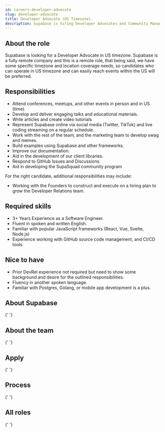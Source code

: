 ```yaml
---
id: careers-developer-advocate
slug: developer-advocate
title: Developer Advocate (US Timezone).
description: Supabase is hiring Developer Advocates and Community Managers
---
```




## About the role

Supabase is looking for a Developer Advocate in US timezone. Supabase is a fully remote company and this is a remote role, that being said, we have some specific timezone and location coverage needs, so candidates who can operate in US timezone and can easily reach events within the US will be preferred.

## Responsibilities

- Attend conferences, meetups, and other events in person and in US (time).
- Develop and deliver engaging talks and educational materials.
- Write articles and create video tutorials
- Represent Supabase online via social media (Twitter, TikTok) and live coding streaming on a regular schedule.
- Work with the rest of the team, and the marketing team to develop swag and memes.
- Build examples using Supabase and other frameworks.
- Improve our documentation.
- Aid in the development of our client libraries.
- Respond to GitHub Issues and Discussions.
- Aid in developing the SupaSquad community program

For the right candidate, additional responsibilities may include:

- Working with the Founders to construct and execute on a hiring plan to grow the Developer Relations team.

## Required skills

- 3+ Years Experience as a Software Engineer.
- Fluent in spoken and written English.
- Familiar with popular JavaScript frameworks (React, Vue, Svelte, Node.js)
- Experience working with GitHub source code management, and CI/CD tools.

## Nice to have

- Prior DevRel experience not required but need to show some background and desire for the outlined responsibilities.
- Fluency in another spoken language.
- Familiar with Postgres, Golang, or mobile app development is a plus.

## About Supabase

<About />{' '}

## About the team

<Team />{' '}

## Apply

<Apply />{' '}

## Process

<Process />{' '}

## All roles

<Roles />{' '}
